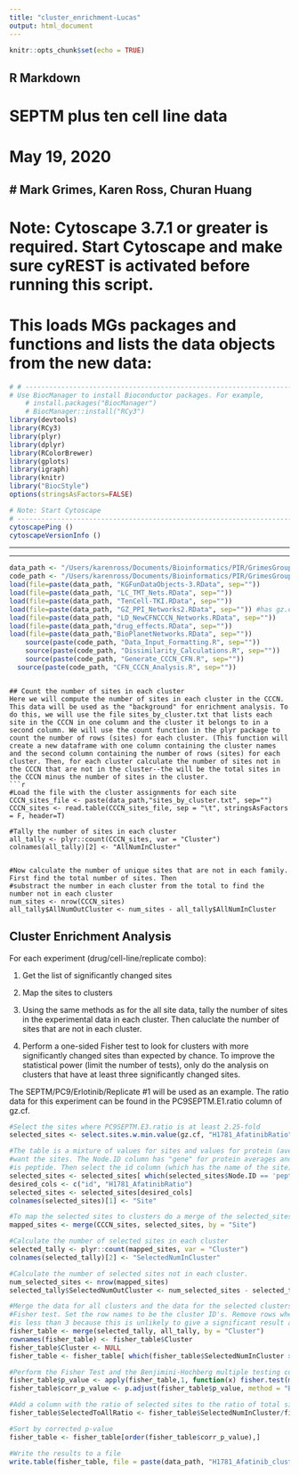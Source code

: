 ```yaml
---
title: "cluster_enrichment-Lucas"
output: html_document
---
```


```r
knitr::opts_chunk$set(echo = TRUE)
```

## R Markdown
# SEPTM plus ten cell line data
# May 19, 2020
# Mark Grimes, Karen Ross, Churan Huang
---
# Note: Cytoscape 3.7.1 or greater is required. Start Cytoscape and make sure cyREST is activated before running this script.
# This loads MGs packages and functions and lists the data objects from the new data:
```r
# # ------------------------------------------------------------------------
# Use BiocManager to install Bioconductor packages. For example,
    # install.packages("BiocManager")
    # BiocManager::install("RCy3")
library(devtools)
library(RCy3)
library(plyr)
library(dplyr)
library(RColorBrewer)
library(gplots)
library(igraph)
library(knitr)
library("BiocStyle")
options(stringsAsFactors=FALSE)

# Note: Start Cytoscape
# ------------------------------------------------------------------------
cytoscapePing ()
cytoscapeVersionInfo ()

```
---

---
```r
data_path <- "/Users/karenross/Documents/Bioinformatics/PIR/GrimesGroupCollab/TenPTMAnalysis/TenCellLineNetwork-Rfiles2/Rfiles/"
code_path <- "/Users/karenross/Documents/Bioinformatics/PIR/GrimesGroupCollab/PTMs-to-CCCN-and-CFN/"
load(file=paste(data_path, "KGFunDataObjects-3.RData", sep=""))
load(file=paste(data_path, "LC_TMT_Nets.RData", sep=""))
load(file=paste(data_path, "TenCell-TKI.RData", sep=""))
load(file=paste(data_path, "GZ_PPI_Networks2.RData", sep="")) #has gz.cf w/12461 rows and gz.cf.pruned w/9701
load(file=paste(data_path, "LD_NewCFNCCCN_Networks.RData", sep=""))
load(file=paste(data_path,"drug_effects.RData", sep=""))
load(file=paste(data_path,"BioPlanetNetworks.RData", sep=""))
	source(paste(code_path, "Data_Input_Formatting.R", sep=""))
	source(paste(code_path, "Dissimilarity_Calculations.R", sep=""))
	source(paste(code_path, "Generate_CCCN_CFN.R", sep=""))
  source(paste(code_path, "CFN_CCCN_Analysis.R", sep=""))

```
```

## Count the number of sites in each cluster
Here we will compute the number of sites in each cluster in the CCCN. This data will be used as the "background" for enrichment analysis. To do this, we will use the file sites_by_cluster.txt that lists each site in the CCCN in one column and the cluster it belongs to in a second column. We will use the count function in the plyr package to count the number of rows (sites) for each cluster. (This function will create a new dataframe with one column containing the cluster names and the second column containing the number of rows (sites) for each cluster. Then, for each cluster calculate the number of sites not in the CCCN that are not in the cluster--the will be the total sites in the CCCN minus the number of sites in the cluster. 
```r

#Load the file with the cluster assignments for each site
CCCN_sites_file <- paste(data_path,"sites_by_cluster.txt", sep="")
CCCN_sites <- read.table(CCCN_sites_file, sep = "\t", stringsAsFactors = F, header=T)

#Tally the number of sites in each cluster
all_tally <- plyr::count(CCCN_sites, var = "Cluster")
colnames(all_tally)[2] <- "AllNumInCluster"


#Now calculate the number of unique sites that are not in each family. First find the total number of sites. Then
#substract the number in each cluster from the total to find the number not in each cluster
num_sites <- nrow(CCCN_sites)
all_tally$AllNumOutCluster <- num_sites - all_tally$AllNumInCluster

```

## Cluster Enrichment Analysis

For each experiment (drug/cell-line/replicate combo):

1. Get the list of significantly changed sites

2. Map the sites to clusters

3. Using the same methods as for the all site data, tally the number of sites in the experimental data in each cluster. Then caluclate the number of sites that are not in each cluster.

4. Perform a one-sided Fisher test to look for clusters with more significantly changed sites than expected by chance. To improve the statistical power (limit the number of tests), only do the analysis on clusters that have at least three significantly changed sites. 

The SEPTM/PC9/Erlotinib/Replicate #1 will be used as an example. The ratio data for this experiment can be found in the  PC9SEPTM.E1.ratio column of gz.cf.

```r

#Select the sites where PC9SEPTM.E3.ratio is at least 2.25-fold
selected_sites <- select.sites.w.min.value(gz.cf, "H1781_AfatinibRatio", min_value = 2.25)

#The table is a mixture of values for sites and values for protein (average values for all sites for that protein). We only 
#want the sites. The Node.ID column has "gene" for protein averages and "peptide" for sites. Select the rows where Node.ID
#is peptide. Then select the id column (which has the name of the site) and the PC9SEPTM.E1.ratio column. Finally, rename the id #column to be "Site" to allow merging with the CCCN_sites table that has the cluster information.
selected_sites <- selected_sites[ which(selected_sites$Node.ID == 'peptide'), ]
desired_cols <- c("id", "H1781_AfatinibRatio")
selected_sites <- selected_sites[desired_cols]
colnames(selected_sites)[1] <- "Site"

#To map the selected sites to clusters do a merge of the selected_sites to the CCCN_sites table. Note that some of the selected #sites do not map to a cluster, so the number of rows in the merged table is less than the number in the selected sites table
mapped_sites <- merge(CCCN_sites, selected_sites, by = "Site")

#Calculate the number of selected sites in each cluster
selected_tally <- plyr::count(mapped_sites, var = "Cluster")
colnames(selected_tally)[2] <- "SelectedNumInCluster"

#Calculate the number of selected sites not in each cluster. 
num_selected_sites <- nrow(mapped_sites)
selected_tally$SelectedNumOutCluster <- num_selected_sites - selected_tally$SelectedNumInCluster

#Merge the data for all clusters and the data for the selected clusters to make a table with all data needed for the
#Fisher test. Set the row names to be the cluster ID's. Remove rows where the number of selected sites in a cluster
#is less than 3 because this is unlikely to give a significant result and will just drive up the number of tests
fisher_table <- merge(selected_tally, all_tally, by = "Cluster")
rownames(fisher_table) <- fisher_table$Cluster
fisher_table$Cluster <- NULL
fisher_table <- fisher_table[ which(fisher_table$SelectedNumInCluster >= 3),]

#Perform the Fisher Test and the Benjimini-Hochberg multiple testing correction
fisher_table$p_value <- apply(fisher_table,1, function(x) fisher.test(matrix(x,nr=2), alternative = "greater")$p.value)
fisher_table$corr_p_value <- p.adjust(fisher_table$p_value, method = "BH")

#Add a column with the ratio of selected sites to the ratio of total sites for each cluster
fisher_table$SelectedToAllRatio <- fisher_table$SelectedNumInCluster/fisher_table$AllNumInCluster

#Sort by corrected p-value
fisher_table <- fisher_table[order(fisher_table$corr_p_value),]

#Write the results to a file
write.table(fisher_table, file = paste(data_path, "H1781_Afatinib_cluster_enrichment.txt", sep = ""), sep = "\t", quote = FALSE, col.names = NA)

```

